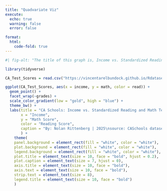 ```yaml
---
title: "Quadvariate Viz"
execute:
  echo: true
  warning: false
  error: false

format: 
  html: 
    code-fold: true
---
```



```r
#| fig-alt: "The title of this graph is, Income vs. Standardized Reading and Math Test Scores For Grade Level, KK-06 and KK-08 In California Schools. The x-axis represents income, the y axis represents math score, and the color represents reading score. The color gradient goes from gold to blue. Gold represents a lower score and blue represents a higher score. This graph was created in 2025 by Nolan Rittenberg"

library(tidyverse)

CA_Test_Scores = read.csv("https://vincentarelbundock.github.io/Rdatasets/csv/AER/CASchools.csv")

ggplot(CA_Test_Scores, aes(x = income, y = math, color = read)) + 
  geom_point() + 
  facet_wrap(~grades) +
  scale_color_gradient(low = "gold", high = "blue") + 
  theme_bw() +
  labs(title = "CA Schools: Income vs. Standardized Reading and Math Test Scores by Grade Level (KK-06 and KK-08)",
       x = "Income",
       y = "Math Score",
       color = "Reading Score",
       caption = "By: Nolan Rittenberg | 2025\nsource: CASchools dataset from the AER package. Accessed via Rdatasets: Vincent Arel-Bundock (https://vincentarelbundock.github.io/Rdatasets)",
       ) +
    theme(
    panel.background = element_rect(fill = "white", color = "white"),
    plot.background = element_rect(fill = "white", color = "white"),
    legend.background = element_rect(fill = "white", color = "white"),
    plot.title = element_text(size = 10, face = "bold", hjust = 0.2),
    plot.caption = element_text(size = 7, hjust = 0), 
    axis.title = element_text(size = 10, face = "bold"),
    axis.text = element_text(size = 10, face = "bold"),
    strip.text = element_text(size = 8),
    legend.title = element_text(size = 10, face = "bold")
    )

```




